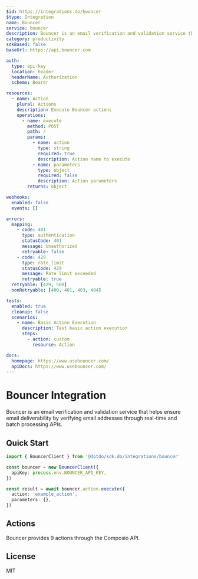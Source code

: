 ```yaml
---
$id: https://integrations.do/bouncer
$type: Integration
name: Bouncer
service: bouncer
description: Bouncer is an email verification and validation service that helps ensure email deliverability by verifying email addresses through real-time and batch processing APIs.
category: productivity
sdkBased: false
baseUrl: https://api.bouncer.com

auth:
  type: api-key
  location: header
  headerName: Authorization
  scheme: Bearer

resources:
  - name: Action
    plural: Actions
    description: Execute Bouncer actions
    operations:
      - name: execute
        method: POST
        path: /
        params:
          - name: action
            type: string
            required: true
            description: Action name to execute
          - name: parameters
            type: object
            required: false
            description: Action parameters
        returns: object

webhooks:
  enabled: false
  events: []

errors:
  mapping:
    - code: 401
      type: authentication
      statusCode: 401
      message: Unauthorized
      retryable: false
    - code: 429
      type: rate_limit
      statusCode: 429
      message: Rate limit exceeded
      retryable: true
  retryable: [429, 500]
  nonRetryable: [400, 401, 403, 404]

tests:
  enabled: true
  cleanup: false
  scenarios:
    - name: Basic Action Execution
      description: Test basic action execution
      steps:
        - action: custom
          resource: Action

docs:
  homepage: https://www.usebouncer.com/
  apiDocs: https://www.usebouncer.com/
---
```


# Bouncer Integration

Bouncer is an email verification and validation service that helps ensure email deliverability by verifying email addresses through real-time and batch processing APIs.

## Quick Start

```typescript
import { BouncerClient } from '@dotdo/sdk.do/integrations/bouncer'

const bouncer = new BouncerClient({
  apiKey: process.env.BOUNCER_API_KEY,
})

const result = await bouncer.action.execute({
  action: 'example_action',
  parameters: {},
})
```

## Actions

Bouncer provides 9 actions through the Composio API.

## License

MIT
